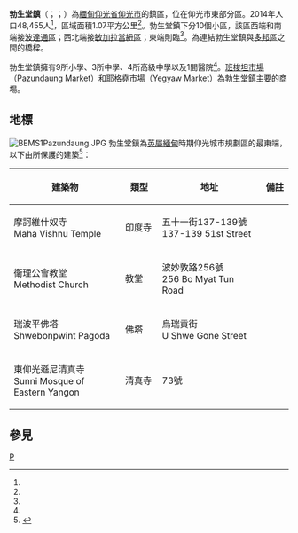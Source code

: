 {{Infobox settlement
|name = 勃生堂鎮
|official_name = 
|native_name = {{lang|my|ပုဇွန်တောင်မြို့နယ်}}
|settlement_type = [[仰光市|仰光市]]鎮區
|image_skyline = maharbandulabridgeygn.jpg
|image_map = Pazundaung Township.svg
|image_caption = 摩訶班都拉橋
|mapsize = 
|map_caption = 勃生堂鎮在仰光市的位置
|pushpin_label_position = bottom
|pushpin_map = 
|pushpin_map_caption = 
|seat = 
|seat_type = 
|subdivision_type = 國家
|subdivision_name = {{flag|Burma}}
|subdivision_type1 = [[缅甸行政区划|省邦]]
|subdivision_name1 = [[仰光省|仰光省]]
|subdivision_type3 = 市
|subdivision_name3 = [[仰光市|仰光市]]
|subdivision_type4 = 鎮區
|subdivision_name4 = '''勃生堂鎮'''
|area_total_km2 = 1.07
|population_footnotes =<ref name="citypopulation">[http://www.citypopulation.de/php/myanmar-admin.php MYANMAR: Administrative Division] {{Wayback|url=http://www.citypopulation.de/php/myanmar-admin.php |date=20151117024737 }}. Citypopulation. 2015-12-01</ref>
|population = 48,455
|population_as_of = 2014
|population_density_km2 = 45,285.05
|coordinates_display = inline,title
|coordinates_region = MM
|established_date = 
|established_title = 
|latNS = N
|latd = 16
|latm = 47
|lats = 00
|longEW = E
|longd = 96
|longm = 10
|longs = 00
|elevation_ft = 
|elevation_m = 
|timezone = [[Myanmar_Standard_Time|MST]]
|utc_offset = +6:30
|postal_code = 11171
|area_code = 1（行動電話：80、99）<ref>{{cite web | url=http://en.18dao.net/Area_Code/Myanmar | title=Myanmar Area Codes | access-date=2015-12-05 | archive-url=https://web.archive.org/web/20091201164116/http://en.18dao.net/Area_Code/Myanmar | archive-date=2009-12-01 | dead-url=yes }}</ref>
|website =
|footnotes = YCDC<ref name=yc>{{Cite web | url=http://www.yangoncity.com.mm/maps/townships_pro.asp?tname=pazundaung | title=Pazundaung Township | publisher=Yangon City Development Committee | accessdate=2009-01-25 | deadurl=yes | archiveurl=https://web.archive.org/web/20111002032934/http://www.yangoncity.com.mm/maps/townships_pro.asp?tname=pazundaung | archivedate=2011-10-02 }}</ref>
}}

'''勃生堂鎮'''（{{lang-my|ပုဇွန်တောင်မြို့နယ်}}；{{IPA-my|bəzʊ̀ɴdàʊɴ mjo̰nɛ̀|}}；{{lang-en|Pazundaung Township}}）為[[緬甸|緬甸]][[仰光省|仰光省]][[仰光市|仰光市]]的鎮區，位在仰光市東部分區。2014年人口48,455人<ref name=citypopulation/>，區域面積1.07平方公里<ref name=citypopulation/>。勃生堂鎮下分10個小區，該區西端和南端接[[波達通區|波達通區]]；西北端接[[敏加拉當紐區|敏加拉當紐區]]；東端則臨{{le|班梭坦溪|Pazundaung Creek}}<ref name=yc/>。{{le|摩訶班都拉橋|Maha Bandula Bridge}}為連結勃生堂鎮與[[多邦區|多邦區]]之間的橋樑。

勃生堂鎮擁有9所小學、3所中學、4所高級中學以及1間醫院<ref name=yc/>。[[班梭坦市場|班梭坦市場]]（Pazundaung Market）和[[耶格堯市場|耶格堯市場]]（Yegyaw Market）為勃生堂鎮主要的商場。

==地標==
[[Image:BEMS1Pazundaung.JPG|thumb]]
勃生堂鎮為[[英屬緬甸|英屬緬甸]]時期仰光城市規劃區的最東端，以下由{{le|仰光城市發展委員會|Yangon City Development Committee}}所保護的建築<ref name=mt>{{Cite journal |url=http://www.myanmar.gov.mm/myanmartimes/no87/New/14.htm |title=Special Reports: Heritage List |work=The Myanmar Times |date=2001-10-29 |deadurl=yes |archiveurl=https://web.archive.org/web/20090615164607/http://www.myanmar.gov.mm/myanmartimes/no87/New/14.htm |archivedate=2009-06-15 |journal= |access-date=2015-12-05 }}</ref>：

{| class="wikitable" border="1" border="1" style="text-align:center"
|-
! width="290"|建築物
! width="100"|類型
! width="350"|地址
! width="60"|備註
|-
| 摩訶維什奴寺<br>Maha Vishnu Temple
| 印度寺
| 五十一街137-139號<br>137-139 51st Street
|
|-
| 衛理公會教堂<br>Methodist Church
| 教堂
| 波妙敦路256號<br>256 Bo Myat Tun Road
|
|-
| 瑞波平佛塔<br>Shwebonpwint Pagoda
| 佛塔
| 烏瑞貢街<br>U Shwe Gone Street
|
|-
| 東仰光遜尼清真寺<br>Sunni Mosque of Eastern Yangon
| 清真寺
| {{le|阿努律陀路|Anawrahta Road}}73號
|
|}

==參見==
{{Reflist}}

{{仰光市行政區劃|state=collapsed}}
{{仰光省行政區劃|state=collapsed}}

[[Category:仰光省鎮區|P]]